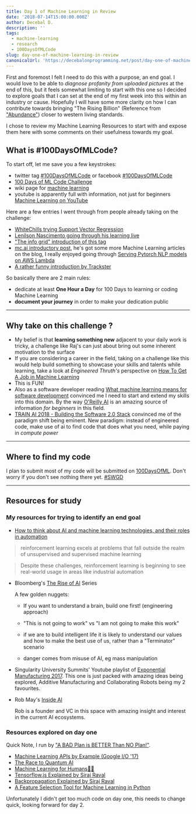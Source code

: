 ```yaml
---
title: Day 1 of Machine Learning in Review
date: '2018-07-14T15:00:00.000Z'
author: Decebal D.
description: ''
tags:
  - machine-learning
  - research
  - 100DaysOfMLCode
slug: day-one-of-machine-learning-in-review
canonicalUrl: 'https://decebalonprogramming.net/post/day-one-of-machine-learning-in-review'
---
```



First and foremost I felt I need to do this with a purpose, an end goal.
I would love to be able to *diagnose profanity from uploaded pictures* at the end of this, but it feels somewhat limiting to start with this one so I decided to explore goals that I can set at the end of my first week into this within an industry or cause.
Hopefully I will have some more clarity on how I can contribute towards bringing "The Rising Billion" (Reference from ["Abundance"](https://amzn.to/2Jneq8a)) closer to western living standards. 

I chose to review my Machine Learning Resources to start with and expose them here with some comments on their usefulness towards my goal. 


## What is #100DaysOfMLCode?

To start off, let me save you a few keystrokes:

- twitter tag [#100DaysOfMLCode](https://twitter.com/search?vertical=default&q=%23100DaysOfMLCode) or facebook [#100DaysOfMLCode](https://www.facebook.com/search/posts/?q=%23100daysofmlcode)
- [100 Days of ML Code Challenge](https://youtu.be/cuQMBj1cWPo)
- wiki page for [machine learning](https://en.wikipedia.org/wiki/Machine_learning)
- youtube is apparently full with information, not just for beginners [Machine Learning on YouTube](https://www.youtube.com/results?search_query=machine+learning)

Here are a few entries I went through from people already taking on the challenge:

- [WhiteChills trying Support Vector Regression](https://whitechills.com/day-2-of-100daysofmlcode/)
- [Lenilson Nascimento going through his learning live](https://youtu.be/3sz4Y4Apa-o)
- ["The info grid" introduction of this tag](https://theinfogrid.com/tech/machine-learning/100daysofmlcode-join-the-challenge-and-learn-machine-learning/)
- [mc.ai introductory post](https://mc.ai/100daysofmlcode/), he's got some more Machine Learning articles on the blog, I really enjoyed going through [Serving Pytorch NLP models on AWS Lambda](https://mc.ai/serving-pytorch-nlp-models-on-aws-lambda/)
- [A rather funny introduction by Trackster](https://youtu.be/uEdAinZeHN0)

So basically there are 2 main rules:

- dedicate at least **One Hour a Day** for 100 Days to learning or coding Machine Learning
- **document your journey** in order to make your dedication public

---

## Why take on this challenge ?

- My belief is that **learning something new** adjacent to your daily work is tricky, a challenge like Raj's can just about bring out some inherent motivation to the surface
- If you are considering a career in the field, taking on a challenge like this would help build something to showcase your skills and talents while learning, take a look at *Engineered Thruth's* perspective on [How To Get A Job in Machine Learning](https://youtu.be/WtbejUEcPaU)
- This is FUN!
- Also as a software developer reading [What machine learning means for software development](https://www.oreilly.com/ideas/what-machine-learning-means-for-software-development)  convinced me I need to start and extend my skills into this domain. By the way [O'Reilly AI](https://www.oreilly.com/topics/ai) is an amazing source of information *for beginners* in this field.
- [TRAIN AI 2018 - Building the Software 2.0 Stack](https://vimeo.com/272696002) convinced me of the paradigm shift being eminent. New paradigm: instead of engineered code, make use of ai to find code that does what you need, while paying in *compute power*  

---

## Where to find my code

I plan to submit most of my code will be submitted on [100DaysOfML](https://github.com/decebal/100DaysOfML). 
Don't worry if you don't see nothing there yet. [#SWGD](https://www.huffingtonpost.com/stephanie-huston/6-practical-tips-for-gett_b_12253736.html) 

---

## Resources for study


### My resources for trying to identify an end goal

- [How to think about AI and machine learning technologies, and their roles in automation](https://www.oreilly.com/ideas/how-to-think-about-ai-and-machine-learning-technologies-and-their-roles-in-automation)

> reinforcement learning excels at problems that fall outside the realm of unsupervised and supervised machine learning

> Despite these challenges, reinforcement learning is beginning to see real-world usage in areas like industrial automation

- Bloomberg's [The Rise of AI](https://youtu.be/Dk7h22mRYHQ) Series 

  A few golden nuggets:

  - If you want to understand a brain, build one first! (engineering approach)
 
  - "This is not going to work" vs "I am not going to make this work"
 
  - if we are to build intelligent life it is likely to understand our values and how to make the best use of us, rather than a "Terminator" scenario
  - danger comes from misuse of AI, eg mass manipulation 

- Singularity University Summits' Youtube playlist of [Exponential Manufacturing 2017](https://www.youtube.com/watch?v=gPGzxWD223Q&list=PLQU8wUs2JFrXGsO6IW1DjBpM_h0knFqUf). This one is just packed with amazing ideas being explored, Additive Manufacturing and Collaborating Robots being my 2 favourites.

- Rob May's [Inside AI](https://inside.com/ai) 

  Rob is a founder and VC in this space with amazing insight and interest in the current AI ecosystems.

### Resources explored on day one

Quick Note, I run by ["A BAD Plan is BETTER Than NO Plan!"](https://youtu.be/sCLHNP3cT3g).

- [Machine Learning APIs by Example (Google I/O '17)](https://youtu.be/ETeeSYMGZn0)
- [The Race to Quantum AI](https://youtu.be/3ZiGmJipYG0)
- [Machine Learning for Humans🤖👶](https://medium.com/machine-learning-for-humans/why-machine-learning-matters-6164faf1df12)
- [Tensorflow.js Explained by Siraj Raval](https://youtu.be/Nc8kZABv-KE)
- [Backpropagation Explained by Siraj Raval](https://youtu.be/FaHHWdsIYQg)
- [A Feature Selection Tool for Machine Learning in Python](https://towardsdatascience.com/a-feature-selection-tool-for-machine-learning-in-python-b64dd23710f0)

Unfortunately I didn't get too much code on day one, this needs to change quick, looking forward for day 2.

